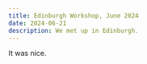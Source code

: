 ```yaml
---
title: Edinburgh Workshop, June 2024
date: 2024-06-21
description: We met up in Edinburgh.
---
```


It was nice.
